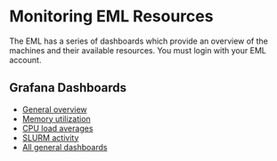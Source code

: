 # Monitoring EML Resources

The EML has a series of dashboards which provide an overview of the machines and their available resources. You must login with your EML account.

## Grafana Dashboards
- [General overview](https://grafana.econ.berkeley.edu/d/Zb3CPV-7k/1-overview?orgId=1")
- [Memory utilization](https://grafana.econ.berkeley.edu/d/s5RT7zynz/2-memory?orgId=1")
- [CPU load averages](https://grafana.econ.berkeley.edu/d/CvtIw-a7z/3-load-averages?orgId=1")
- [SLURM activity](https://grafana.econ.berkeley.edu/d/bX7jn6dZk/6-slurm?orgId=1")
- [All general dashboards](https://grafana.econ.berkeley.edu/d/Zb3CPV-7k/1-overview?orgId=1&search=open&folder=current&layout=list")
